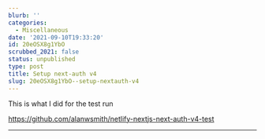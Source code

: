 ```yaml
---
blurb: ''
categories:
  - Miscellaneous
date: '2021-09-10T19:33:20'
id: 20eOSX8g1YbO
scrubbed_2021: false
status: unpublished
type: post
title: Setup next-auth v4
slug: 20eOSX8g1YbO--setup-nextauth-v4
---
```


This is what I did for the test run 

https://github.com/alanwsmith/netlify-nextjs-next-auth-v4-test

---
